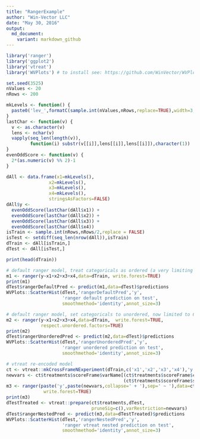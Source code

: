 ```yaml
---
title: "RangerExample"
author: "Win-Vector LLC"
date: "May 30, 2016"
output:
  md_document:
    variant: markdown_github
---
```


```r
library('ranger')
library('ggplot2')
library('vtreat')
library('WVPlots') # to install see: https://github.com/WinVector/WVPlots

set.seed(3525)
nValues <- 20
nRows <- 200

mkLevels <- function() {
  paste0('lev_',formatC(sample.int(nValues,nRows,replace=TRUE),width=3,flag='0'))
}
lastChar <- function(v) {
  v <- as.character(v)
  lens <- nchar(v)
  vapply(seq_len(length(v)),
         function(i) substr(v[[i]],lens[[i]],lens[[i]]),character(1))
}
evenOddScore <- function(v) {
  2*(as.numeric(v) %% 2)-1
}

dAll <- data.frame(x1=mkLevels(),
                x2=mkLevels(),
                x3=mkLevels(),
                x4=mkLevels(),
                stringsAsFactors=FALSE)
dAll$y <-
  evenOddScore(lastChar(dAll$x1)) +
  evenOddScore(lastChar(dAll$x2)) +
  evenOddScore(lastChar(dAll$x3)) +
  evenOddScore(lastChar(dAll$x4))
isTrain <- sample.int(nRows,nRows/2,replace = FALSE)
isTest <- setdiff(seq_len(nrow(dAll)),isTrain)
dTrain <- dAll[isTrain,]
dTest <- dAll[isTest,]
```

```r
print(head(dTrain))
```

```r
# default ranger model, treat categoricals as ordered (a very limiting treatment)
m1 <- ranger(y~x1+x2+x3+x4,data=dTrain, write.forest=TRUE)
print(m1)
dTest$rangerDefaultPred <- predict(m1,data=dTest)$predictions
WVPlots::ScatterHist(dTest,'rangerDefaultPred','y',
                     'ranger default prediction on test',
                     smoothmethod='identity',annot_size=3)
```

```r
# default ranger model, set categoricals to unordered, now limited to 63 levels
m2 <- ranger(y~x1+x2+x3+x4,data=dTrain,  write.forest=TRUE,
             respect.unordered.factors=TRUE)
print(m2)
dTest$rangerUnorderedPred <- predict(m2,data=dTest)$predictions
WVPlots::ScatterHist(dTest,'rangerUnorderedPred','y',
                     'ranger unordered prediction on test',
                     smoothmethod='identity',annot_size=3)
```

```r
# vtreat re-encoded model
ct <- vtreat::mkCrossFrameNExperiment(dTrain,c('x1','x2','x3','x4'),'y')
newvars <- ct$treatments$scoreFrame$varName[(ct$treatments$scoreFrame$code=='catN') &
                                            (ct$treatments$scoreFrame$sig<1)]
m3 <- ranger(paste('y',paste(newvars,collapse=' + '),sep=' ~ '),data=ct$crossFrame,
              write.forest=TRUE)
print(m3)
dTestTreated <- vtreat::prepare(ct$treatments,dTest,
                                pruneSig=c(),varRestriction=newvars)
dTest$rangerNestedPred <- predict(m3,data=dTestTreated)$predictions
WVPlots::ScatterHist(dTest,'rangerNestedPred','y',
                     'ranger vtreat nested prediction on test',
                     smoothmethod='identity',annot_size=3)
```

